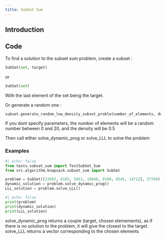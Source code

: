 ```yaml
---
title: SubSet Sum
---
```


## Introduction

## Code

To find a solution to the subset sum problem, create a subset :

```python
SubSet(set, target)
```

or

```python
SubSet(set)
```

With the last element of the set being the target. \

Or generate a random one :

```python
subset.generate_random_low_density_subset_proble(number_of_elements, density):
```

If you dont specify parameters, the number of elements will be a random number between 0 and 20, and the density will be 0.5\

Then call either solve_dynamic_prog or solve_LLL to solve the problem

### Examples

```python
#| echo: false
from tests.subset_sum import TestSubSet_Sum
from src.algorithm.knapsack.subset_sum import SubSet
```
```python
problem = SubSet([23603, 6105, 5851, 19660, 8398, 8545, 14712], 37760)
dynamic_solution = problem.solve_dynamic_prog()
LLL_solution = problem.solve_LLL()
```
```python
#| echo: false
print(problem)
print(dynamic_solution)
print(LLL_solution)
```
solve_dynamic_prog returns a couple (target, chosen elemements), as if there is no solution to the problem, it will give the closest to the target.\
solve_LLL returns a vector corresponding to the chosen elements